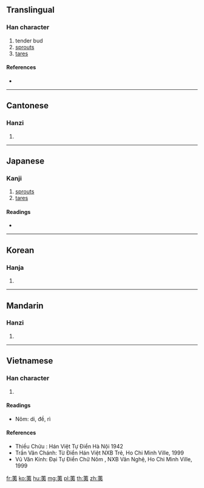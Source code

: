 {{character info/new}}
==Translingual==

===Han character===
{{Han char|rn=140|rad=艸|as=06|sn=12|four=44532|canj=TKN}}

# tender bud
# [[sprouts]]
# [[tares]]

====References====
* {{Han ref|kx=1031.070|dkj=30952|dj=1490.070|hdz=53202.060|uh=8351|ud=33617|bh=D377|bd=54135}}

----

==Cantonese==

===Hanzi===
{{yue-hanzi|jyut=|y=tai4, yi4}}

# {{defn|lang=yue|sort=艸06}}

----

==Japanese==

===Kanji===
{{ja-kanji|grade=|rs=艸06}}

# [[sprouts]]
# [[tares]]

====Readings====
* {{ja-readings|on=[[てい]] (tei), [[だい]] (dai), [[い]] (i)|kun=[[つばな]] (tsubana)}}

----

==Korean==

===Hanja===
{{ko-hanja|hangeul=[[제]], [[이]]|eumhun=|rv=je, i|mr=che, i|y=cey, i}}

# {{defn|lang=ko|sort=艸06}}

----

==Mandarin==

===Hanzi===
{{cmn-hanzi|pin=[[tí]] ([[ti2]])|wg=t'i<sup>2</sup>}}

# {{defn|lang=cmn|sort=艸06}}

----

==Vietnamese==

===Han character===
{{vi-hantu|di, đề|rs=艸06}}

# {{defn|lang=vi|sort=艸06}}

====Readings====
* Nôm: di, đề, rì

====References====
* Thiều Chửu : Hán Việt Tự Điển Hà Nội 1942
* Trần Văn Chánh: Từ Điển Hán Việt NXB Trẻ, Ho Chi Minh Ville, 1999
* Vũ Văn Kính: Đại Tự Điển Chữ Nôm , NXB Văn Nghệ, Ho Chi Minh Ville, 1999

[[fr:荑]]
[[ko:荑]]
[[hu:荑]]
[[mg:荑]]
[[pl:荑]]
[[th:荑]]
[[zh:荑]]